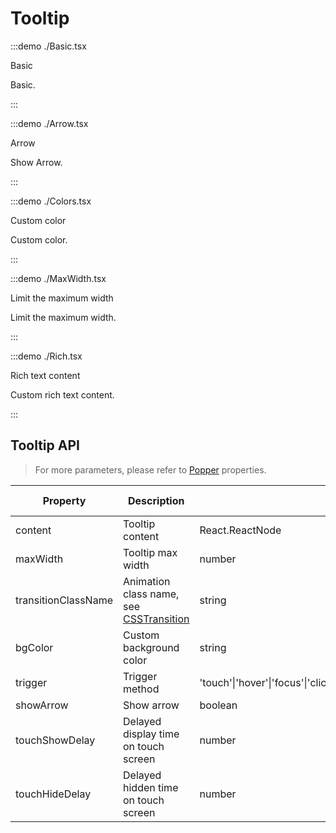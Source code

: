 # Tooltip

:::demo ./Basic.tsx

Basic

Basic.

:::

:::demo ./Arrow.tsx

Arrow

Show Arrow.

:::

:::demo ./Colors.tsx

Custom color

Custom color.

:::

:::demo ./MaxWidth.tsx

Limit the maximum width

Limit the maximum width.

:::

:::demo ./Rich.tsx

Rich text content

Custom rich text content.

:::

## Tooltip API

> For more parameters, please refer to [Popper](/Popper) properties.

| Property | Description | Type | Optional Value | Default | Require |
| --- | --- | --- | --- | --- | --- |
| content | Tooltip content | React.ReactNode | - | - | true |
| maxWidth | Tooltip max width | number | - | - | false |
| transitionClassName | Animation class name, see [CSSTransition](/CSSTransition) | string | - | 'xl-tooltip' | false |
| bgColor | Custom background color | string | - | - | false |
| trigger | Trigger method | 'touch'&#x007c;'hover'&#x007c;'focus'&#x007c;'click'&#x007c;'contextMenu'&#x007c;'custom'&#x007c;array | - | ['hover','touch'] | false |
| showArrow | Show arrow | boolean | - | - | false |
| touchShowDelay | Delayed display time on touch screen | number | - | 1500 | false |
| touchHideDelay | Delayed hidden time on touch screen | number | - | 0 | false |
